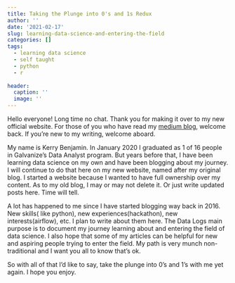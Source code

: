 ```yaml
---
title: Taking the Plunge into 0's and 1s Redux
author: ''
date: '2021-02-17'
slug: learning-data-science-and-entering-the-field
categories: []
tags: 
  - learning data science
  - self taught
  - python
  - r
 
header:
  caption: ''
  image: ''
---
```




Hello everyone! Long time no chat. Thank you for making it over to my new official website. For those of you who have read my [medium blog](https://medium.com/the-data-logs), welcome back. If you're new to my writing, welcome aboard. 

My name is Kerry Benjamin. In January 2020 I graduated as 1 of 16 people in Galvanize's Data Analyst program. But years before that, I have been learning data science on my own and have been blogging about my journey. I will continue to do that here on my new website, named after my original blog. I started a website because I wanted to have full ownership over my content. As to my old blog,  I may or may not delete it. Or just write updated posts here. Time will tell.

A lot has happened to me since I have started blogging way back in 2016. New skills( like python), new experiences(hackathon), new interests(airflow), etc. I plan to write about them here. The Data Logs main purpose is to document my journey learning about and entering the field of data science. I also hope that some of my articles can be helpful for new and aspiring people trying to enter the field. My path is very munch non-traditional and I want you all to know that's ok. 

So with all of that I'd like to say, take the plunge into 0's and 1's with me yet again. I hope you enjoy.